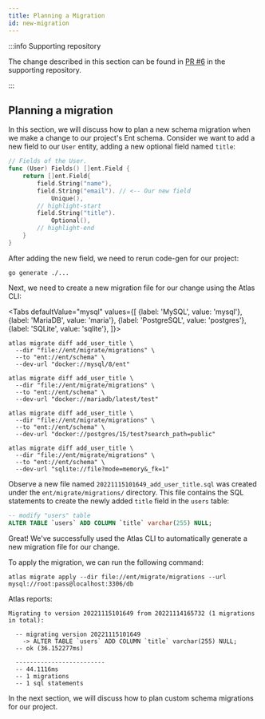 ```yaml
---
title: Planning a Migration
id: new-migration
---
```



:::info Supporting repository

The change described in this section can be found in
[PR #6](https://github.com/rotemtam/ent-versioned-migrations-demo/pull/6/files)
in the supporting repository.

:::


## Planning a migration

In this section, we will discuss how to plan a new schema migration when we
make a change to our project's Ent schema. Consider we want to add a new field
to our `User` entity, adding a new optional field named `title`:

```go title=ent/schema/user.go
// Fields of the User.
func (User) Fields() []ent.Field {
	return []ent.Field{
		field.String("name"),
		field.String("email"). // <-- Our new field
            Unique(),
        // highlight-start
		field.String("title").
            Optional(),
        // highlight-end
	}
}
```

After adding the new field, we need to rerun code-gen for our project:

```shell
go generate ./...
```

Next, we need to create a new migration file for our change using the Atlas CLI:


<Tabs
defaultValue="mysql"
values={[
{label: 'MySQL', value: 'mysql'},
{label: 'MariaDB', value: 'maria'},
{label: 'PostgreSQL', value: 'postgres'},
{label: 'SQLite', value: 'sqlite'},
]}>
<TabItem value="mysql">

```shell
atlas migrate diff add_user_title \
  --dir "file://ent/migrate/migrations" \
  --to "ent://ent/schema" \
  --dev-url "docker://mysql/8/ent"
```

</TabItem>
<TabItem value="maria">

```shell
atlas migrate diff add_user_title \
  --dir "file://ent/migrate/migrations" \
  --to "ent://ent/schema" \
  --dev-url "docker://mariadb/latest/test"
```

</TabItem>
<TabItem value="postgres">

```shell
atlas migrate diff add_user_title \
  --dir "file://ent/migrate/migrations" \
  --to "ent://ent/schema" \
  --dev-url "docker://postgres/15/test?search_path=public"
```

</TabItem>
<TabItem value="sqlite">

```shell
atlas migrate diff add_user_title \
  --dir "file://ent/migrate/migrations" \
  --to "ent://ent/schema" \
  --dev-url "sqlite://file?mode=memory&_fk=1"
```

</TabItem>
</Tabs>

Observe a new file named `20221115101649_add_user_title.sql` was created under
the `ent/migrate/migrations/` directory. This file contains the SQL statements
to create the newly added `title` field in the `users` table:

```sql title=ent/migrate/migrations/20221115101649_add_user_title.sql
-- modify "users" table
ALTER TABLE `users` ADD COLUMN `title` varchar(255) NULL;
```

Great! We've successfully used the Atlas CLI to automatically
generate a new migration file for our change.

To apply the migration, we can run the following command:

```shell
atlas migrate apply --dir file://ent/migrate/migrations --url mysql://root:pass@localhost:3306/db
```
Atlas reports:
```shell
Migrating to version 20221115101649 from 20221114165732 (1 migrations in total):

  -- migrating version 20221115101649
    -> ALTER TABLE `users` ADD COLUMN `title` varchar(255) NULL;
  -- ok (36.152277ms)

  -------------------------
  -- 44.1116ms
  -- 1 migrations
  -- 1 sql statements
```

In the next section, we will discuss how to plan custom schema migrations for our project.